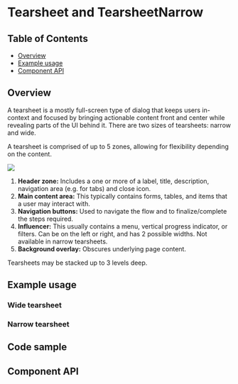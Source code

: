 
# Tearsheet and TearsheetNarrow

## Table of Contents

- [Overview](#overview)
- [Example usage](#example-usage)
- [Component API](#component-api)

## Overview

A tearsheet is a mostly full-screen type of dialog that keeps users in-context
and focused by bringing actionable content front and center while revealing
parts of the UI behind it. There are two sizes of tearsheets: narrow and wide.

A tearsheet is comprised of up to 5 zones, allowing for flexibility depending on
the content.

<img src={AnatomyImg} />

1. **Header zone:** Includes a one or more of a label, title, description,
   navigation area (e.g. for tabs) and close icon.
2. **Main content area:** This typically contains forms, tables, and items that
   a user may interact with.
3. **Navigation buttons:** Used to navigate the flow and to finalize/complete
   the steps required.
4. **Influencer:** This usually contains a menu, vertical progress indicator, or
   filters. Can be on the left or right, and has 2 possible widths. Not
   available in narrow tearsheets.
5. **Background overlay:** Obscures underlying page content.

Tearsheets may be stacked up to 3 levels deep.

## Example usage

### Wide tearsheet

<Canvas>
  <Story of={TearsheetStories.withNavigation} />
</Canvas>

### Narrow tearsheet

<Canvas>
  <Story of={TearsheetNarrowStories.fullyLoaded} />
</Canvas>

## Code sample

<CodesandboxLink exampleDirectory="Tearsheet" />

## Component API

<Controls />
